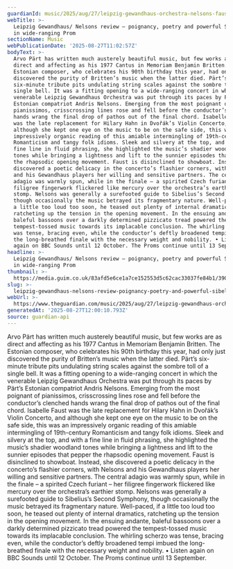 ```yaml
---
guardianId: music/2025/aug/27/leipzig-gewandhaus-orchestra-nelsons-faust-prom
webTitle: >-
  Leipzig Gewandhaus/ Nelsons review – poignancy, poetry and powerful Sibelius
  in wide-ranging Prom
sectionName: Music
webPublicationDate: '2025-08-27T11:02:57Z'
bodyText: >-
  Arvo Pärt has written much austerely beautiful music, but few works are as
  direct and affecting as his 1977 Cantus in Memoriam Benjamin Britten. The
  Estonian composer, who celebrates his 90th birthday this year, had only just
  discovered the purity of Britten’s music when the latter died. Pärt’s
  six-minute tribute pits undulating string scales against the sombre toll of a
  single bell. It was a fitting opening to a wide-ranging concert in which the
  venerable Leipzig Gewandhaus Orchestra was put through its paces by Pärt’s
  Estonian compatriot Andris Nelsons. Emerging from the most poignant of
  pianissimos, crisscrossing lines rose and fell before the conductor’s clenched
  hands wrang the final drop of pathos out of the final chord. Isabelle Faust
  was the late replacement for Hilary Hahn in Dvořák’s Violin Concerto, and
  although she kept one eye on the music to be on the safe side, this was an
  impressively organic reading of this amiable intermingling of 19th-century
  Romanticism and tangy folk idioms. Sleek and silvery at the top, and with a
  fine line in fluid phrasing, she highlighted the music’s shadier woodland
  tones while bringing a lightness and lift to the sunnier episodes that pepper
  the rhapsodic opening movement. Faust is disinclined to showboat. Instead, she
  discovered a poetic delicacy in the concerto’s flashier corners, with Nelsons
  and his Gewandhaus players her willing and sensitive partners. The central
  adagio was warmly spun, while in the finale – a spirited Czech furiant – her
  filigree fingerwork flickered like mercury over the orchestra’s earthier
  stomp. Nelsons was generally a surefooted guide to Sibelius’s Second Symphony,
  though occasionally the music betrayed its fragmentary nature. Well-paced, if
  a little too loud too soon, he teased out plenty of internal dramatics,
  ratcheting up the tension in the opening movement. In the ensuing andante,
  baleful bassoons over a darkly determined pizzicato tread powered the
  tempest-tossed music towards its implacable conclusion. The whirling scherzo
  was tense, bracing even, while the conductor’s deftly broadened tempi imbued
  the long-breathed finale with the necessary weight and nobility. • Listen
  again on BBC Sounds until 12 October. The Proms continue until 13 September.
headline: >-
  Leipzig Gewandhaus/ Nelsons review – poignancy, poetry and powerful Sibelius
  in wide-ranging Prom
thumbnail: >-
  https://media.guim.co.uk/83afd5e6ce1a7ce152553d5c62cac33037fe84b1/390_124_2341_1872/500.jpg
slug: >-
  leipzig-gewandhaus-nelsons-review-poignancy-poetry-and-powerful-sibelius-in-wide-ranging-prom
webUrl: >-
  https://www.theguardian.com/music/2025/aug/27/leipzig-gewandhaus-orchestra-nelsons-faust-prom
generatedAt: '2025-08-27T12:00:10.793Z'
source: guardian-api
---
```

Arvo Pärt has written much austerely beautiful music, but few works are as direct and affecting as his 1977 Cantus in Memoriam Benjamin Britten. The Estonian composer, who celebrates his 90th birthday this year, had only just discovered the purity of Britten’s music when the latter died. Pärt’s six-minute tribute pits undulating string scales against the sombre toll of a single bell. It was a fitting opening to a wide-ranging concert in which the venerable Leipzig Gewandhaus Orchestra was put through its paces by Pärt’s Estonian compatriot Andris Nelsons. Emerging from the most poignant of pianissimos, crisscrossing lines rose and fell before the conductor’s clenched hands wrang the final drop of pathos out of the final chord. Isabelle Faust was the late replacement for Hilary Hahn in Dvořák’s Violin Concerto, and although she kept one eye on the music to be on the safe side, this was an impressively organic reading of this amiable intermingling of 19th-century Romanticism and tangy folk idioms. Sleek and silvery at the top, and with a fine line in fluid phrasing, she highlighted the music’s shadier woodland tones while bringing a lightness and lift to the sunnier episodes that pepper the rhapsodic opening movement. Faust is disinclined to showboat. Instead, she discovered a poetic delicacy in the concerto’s flashier corners, with Nelsons and his Gewandhaus players her willing and sensitive partners. The central adagio was warmly spun, while in the finale – a spirited Czech furiant – her filigree fingerwork flickered like mercury over the orchestra’s earthier stomp. Nelsons was generally a surefooted guide to Sibelius’s Second Symphony, though occasionally the music betrayed its fragmentary nature. Well-paced, if a little too loud too soon, he teased out plenty of internal dramatics, ratcheting up the tension in the opening movement. In the ensuing andante, baleful bassoons over a darkly determined pizzicato tread powered the tempest-tossed music towards its implacable conclusion. The whirling scherzo was tense, bracing even, while the conductor’s deftly broadened tempi imbued the long-breathed finale with the necessary weight and nobility. • Listen again on BBC Sounds until 12 October. The Proms continue until 13 September.
